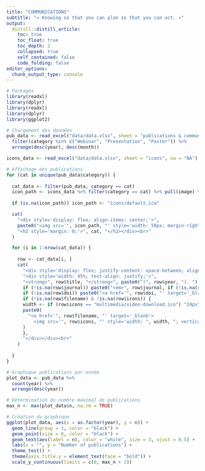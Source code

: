```yaml
---
title: "COMMUNICATIONS"
subtitle: "« Knowing so that you can plan so that you can act. »"
output: 
  distill::distill_article:
    toc: true
    toc_float: true
    toc_depth: 2
    collapsed: true
    self_contained: false
    code_folding: false
editor_options: 
  chunk_output_type: console
---
```


```r

# Packages
library(readxl)
library(dplyr)
library(readxl)
library(dplyr)
library(ggplot2)

```


```r

# Chargement des données
pub_data <- read_excel("data/data.xlsx", sheet = "publications & communications", na = "NA") %>%
  filter(category %in% c("Webinar", "Presentation", "Poster")) %>%
  arrange(desc(year), desc(month))

icons_data <- read_excel("data/data.xlsx", sheet = "icons", na = "NA")

```


```r

# Affichage des publications
for (cat in unique(pub_data$category)) {
  
  cat_data <- filter(pub_data, category == cat)
  icon_path <- icons_data %>% filter(category == cat) %>% pull(image) %>% first()
  
  if (is.na(icon_path)) icon_path <- "icons/default.ico"

  cat(
    "<div style='display: flex; align-items: center;'>",
    paste0("<img src='", icon_path, "' style='width: 50px; margin-right: 10px;'>"),
    "<h2 style='margin: 0;'>", cat, "</h2></div><br>"
  )

  for (i in 1:nrow(cat_data)) {
    
    row <- cat_data[i, ]
    cat(
      "<div style='display: flex; justify-content: space-between; align-items: center;'>",
      "<div style='width: 95%; text-align: justify;'>",
      "<strong>", row$title, "</strong>", paste0("(", row$year, "). "),
      if (!is.na(row$journal)) paste0("<em>", row$journal, if (!is.na(row$journal_ref)) paste0(", ", row$journal_ref), "</em>. ") else "",
      if (!is.na(row$doi)) paste0("<a href='", row$doi, "' target='_blank'>", row$doi, "</a>. "),
      if (!is.na(row$filename) & !is.na(row$icons)) {
      width <- if (row$icons == "multimedia/video-download.ico") "24px" else "18px"
      paste0(
        "<a href='", row$filename, "' target='_blank'>
          <img src='", row$icons, "' style='width: ", width, "; vertical-align: top;' title='File'></a>"
      )
      },
      "</div></div><br>"
    )
    
  }
}

```

```r

# Graphique publications par année
plot_data <- pub_data %>%
  count(year) %>%
  arrange(desc(year))

# Détermination du nombre maximal de publications 
max_n <- max(plot_data$n, na.rm = TRUE)

# Création du graphique
ggplot(plot_data, aes(x = as.factor(year), y = n)) +
  geom_line(group = 1, color = "black") +
  geom_point(size = 6, color = "black") +
  geom_text(aes(label = n), color = "white", size = 3, vjust = 0.5) +
  labs(x = "", y = "Number of publications") +
  theme_test() +
  theme(axis.title.y = element_text(face = "bold")) +
  scale_y_continuous(limits = c(0, max_n + 2))

```